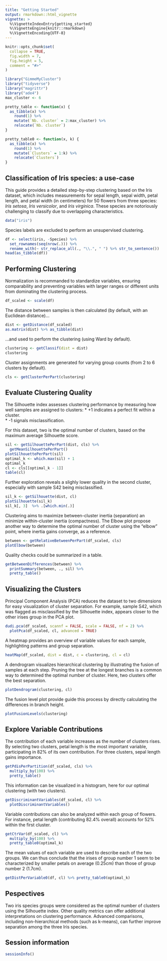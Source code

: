 ```yaml
---
title: "Getting Started"
output: rmarkdown::html_vignette
vignette: >
  %\VignetteIndexEntry{getting_started}
  %\VignetteEngine{knitr::rmarkdown}
  %\VignetteEncoding{UTF-8}
---
```


```r
knitr::opts_chunk$set(
  collapse = TRUE,
  fig.width = 7,
  fig.height = 5,
  comment = "#>"
)
```

```r
library("GimmeMyCluster")
library("tidyverse")
library("magrittr")
library("ade4")
max_cluster <- 6

pretty_table <- function(x) {
  as_tibble(x) %>%
    round(1) %>%
    mutate(`Nb. cluster` = 2:max_cluster) %>% 
    relocate(`Nb. cluster`)
}

pretty_table0 <- function(x, k) {
  as_tibble(x) %>%
    round(1) %>%
    mutate(`Clusters` = 1:k) %>% 
    relocate(`Clusters`)
}
```

## Classification of Iris species: a use-case 
This guide provides a detailed step-by-step clustering based on the Iris dataset, which includes measurements for sepal length, sepal width, petal length, and petal width (in centimeters) for 50 flowers from three species: *Iris setosa*, *Iris versicolor*, and *Iris virginica*. These species are notoriously challenging to classify due to overlapping characteristics.
```r
data("iris")
```

Species labels are excluded to perform an unsupervised clustering.
```r
df <- select(iris, -Species) %>%
  set_rownames(seq(nrow(.))) %>%
  rename_with(~ str_replace_all(., "\\.", " ") %>% str_to_sentence())
head(as_tibble(df))
```

## Performing Clustering
Normalization is recommanded to standardize variables, ensuring comparability and preventing variables with larger ranges or different units from dominating the clustering process. 
```r
df_scaled <- scale(df)
```

The distance between samples is then calculated (by default, with an Euclidean distance)...
```r
dist <- getDistance(df_scaled)
as.matrix(dist) %>% as_tibble(dist)
```

...and used to perform the clustering (using Ward by default).
```r
clustering <- getClassif(dist = dist)
clustering
```

Cluster assignments are generated for varying group counts (from 2 to 6 clusters by default).
```r
cls <- getClusterPerPart(clustering)
```

## Evaluate Clustering Quality
The Silhouette index assesses clustering performance by measuring how well samples are assigned to clusters:
  * +1 indicates a perfect fit within a cluster.  
  * -1 signals misclassification.
  
For this dataset, two is the optimal number of clusters, based on the maximum average Silhouette score.
```r
sil <- getSilhouettePerPart(dist, cls) %>%
  getMeanSilhouettePerPart()
plotSilhouettePerPart(sil)
optimal_k <- which.max(sil) + 1
optimal_k
cl <- cls[[optimal_k - 1]]
table(cl)
```

Further exploration reveals a slighly lower quality in the second cluster, especially with sample S42 being misclassified.
```r
sil_k <- getSilhouette(dist, cl)
plotSilhouette(sil_k)
sil_k[, 3]  %>% .[which.min(.)]
```

Clustering aims to maximize between-cluster inertia (separation) an minimize within-cluster inertia (compactness). The Elbow plot propose another way to determine the optimal number of cluster using the "elbow" point, where inertia gains converge, as a reference.
```r
between <- getRelativeBetweenPerPart(df_scaled, cls)
plotElbow(between)
```

Quality checks could be summarized in a table.
```r
getBetweenDifferences(between) %>%
  printSummary(between, ., sil) %>% 
  pretty_table()
```

## Visualizing the Clusters
Principal Component Analysis (PCA) reduces the dataset to two dimensions for easy visualization of cluster separation. For example, sample S42, which was flagged as misclassified by the Silhouette index, appears closer to the other irises group in the PCA plot.
```r
dudi.pca(df_scaled, scannf = FALSE, scale = FALSE, nf = 2) %>%
  plotPca(df_scaled, cl, advanced = TRUE)
```

A heatmap provides an overview of variable values for each sample, highlighting patterns and group separation.
```r
heatMap(df_scaled, dist = dist, c = clustering, cl = cl)
```


A dendrogram visualizes hierarchical clustering by illustrating the fusion of samples at each step. Pruning the tree at the longest branches is a common way to determined the optimal number of cluster. Here, two clusters offer the best separation.
```r
plotDendrogram(clustering, cl)
```

The fusion level plot provide guide this process by directly calculating the differences in branch height.
```r
plotFusionLevels(clustering)
```

## Explore Variable Contributions

The contribution of each variable increases as the number of clusters rises. By selecting two clusters, petal length is the most important variable, participating in 82% of its own contribution. For three clusters, sepal length gains importance.
```r
getPdisPerPartition(df_scaled, cls) %>% 
  multiply_by(100) %>% 
  pretty_table()
```


This information can be visualized in a histogram, here for our optimal clustering (with two clusters).
```r
getDiscriminantVariables(df_scaled, cl) %>%
  plotDiscriminantVariables()
```


Variable contributions can also be analyzed within each group of flowers. For instance, petal length (contributing 82.4% overall) accounts for 52% within the first cluster.
```r
getCtrVar(df_scaled, cl) %>% 
  multiply_by(100) %>% 
  pretty_table0(optimal_k)
```


The mean values of each variable are used to describe each of the two groups. We can thus conclude that the irises of group number 1 seem to be characterized by smaller petals on average (0.25cm) than those of group number 2 (1.7cm).
```r
getDistPerVariable0(df, cl) %>% pretty_table0(optimal_k)
```

## Pespectives
Two iris species groups were considered as the optimal number of clusters using the Silhouette index. Other quality metrics can offer additional interpretations on clustering performance. Advanced comparisons, including non-hierarchical methods (such as k-means), can further improve separation among the three Iris species.

## Session information
```r
sessionInfo()
```
